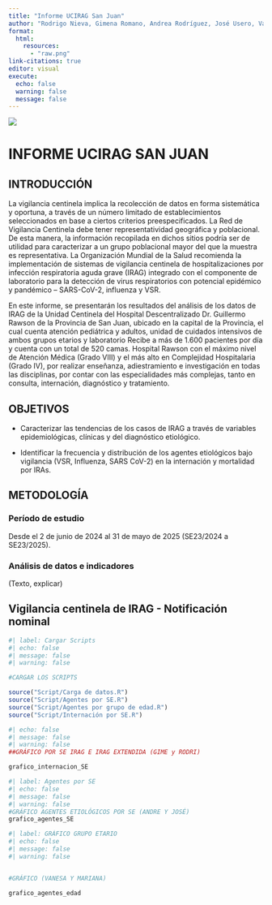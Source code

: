 ```yaml
---
title: "Informe UCIRAG San Juan"
author: "Rodrigo Nieva, Gimena Romano, Andrea Rodríguez, José Usero, Vanesa Ríos Morínigo, Mariana Sejas"
format:
  html:
    resources:
      - "raw.png"
link-citations: true
editor: visual
execute:
  echo: false
  warning: false
  message: false
---
```


![](Archivos/Epidemiología.jpg)

# INFORME UCIRAG SAN JUAN

## INTRODUCCIÓN

La vigilancia centinela implica la recolección de datos en forma sistemática y oportuna, a través de un número limitado de establecimientos seleccionados en base a ciertos criterios preespecificados. La Red de Vigilancia Centinela debe tener representatividad geográfica y poblacional. De esta manera, la información recopilada en dichos sitios podría ser de utilidad para caracterizar a un grupo poblacional mayor del que la muestra es representativa. La Organización Mundial de la Salud recomienda la implementación de sistemas de vigilancia centinela de hospitalizaciones por infección respiratoria aguda grave (IRAG) integrado con el componente de laboratorio para la detección de virus respiratorios con potencial epidémico y pandémico – SARS-CoV-2, influenza y VSR.

En este informe, se presentarán los resultados del análisis de los datos de IRAG de la Unidad Centinela del Hospital Descentralizado Dr. Guillermo Rawson de la Provincia de San Juan, ubicado en la capital de la Provincia, el cual cuenta atención pediátrica y adultos, unidad de cuidados intensivos de ambos grupos etarios y laboratorio Recibe a más de 1.600 pacientes por día y cuenta con un total de 520 camas. Hospital Rawson con el máximo nivel de Atención Médica (Grado VIII) y el más alto en Complejidad Hospitalaria (Grado IV), por realizar enseñanza, adiestramiento e investigación en todas las disciplinas, por contar con las especialidades más complejas, tanto en consulta, internación, diagnóstico y tratamiento.

## OBJETIVOS

-   Caracterizar las tendencias de los casos de IRAG a través de variables epidemiológicas, clínicas y del diagnóstico etiológico.

-   Identificar la frecuencia y distribución de los agentes etiológicos bajo vigilancia (VSR, Influenza, SARS CoV-2) en la internación y mortalidad por IRAs.

## METODOLOGÍA

### **Período de estudio**

Desde el 2 de junio de 2024 al 31 de mayo de 2025 (SE23/2024 a SE23/2025).

### **Análisis de datos e indicadores**

(Texto, explicar)

## **Vigilancia centinela de IRAG - Notificación nominal**

```r
#| label: Cargar Scripts
#| echo: false
#| message: false
#| warning: false

#CARGAR LOS SCRIPTS

source("Script/Carga de datos.R")
source("Script/Agentes por SE.R")
source("Script/Agentes por grupo de edad.R")
source("Script/Internación por SE.R")

```

```r
#| echo: false
#| message: false
#| warning: false
##GRÁFICO POR SE IRAG E IRAG EXTENDIDA (GIME y RODRI)

grafico_internacion_SE

```

```r
#| label: Agentes por SE
#| echo: false
#| message: false
#| warning: false
#GRÁFICO AGENTES ETIOLÓGICOS POR SE (ANDRE Y JOSÉ)
grafico_agentes_SE
```

```r
#| label: GRÁFICO GRUPO ETARIO
#| echo: false
#| message: false
#| warning: false


#GRÁFICO (VANESA Y MARIANA)

grafico_agentes_edad
```
